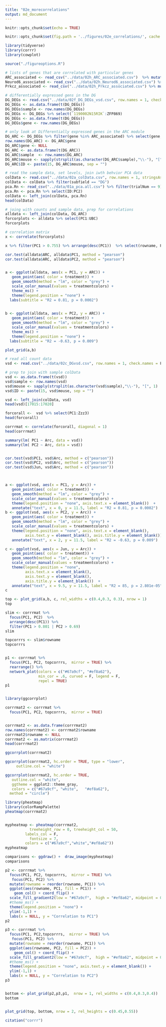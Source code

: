 ```yaml
---
title: "02e_morecorrelations"
output: md_document
---
```


```r
knitr::opts_chunk$set(echo = TRUE)

knitr::opts_chunk$set(fig.path = '../figures/02e_correlations/', cache = T, cache.lazy = FALSE)
```


```r
library(tidyverse)
library(corrr)
library(cowplot)

source("./figureoptions.R")

```


```r

# lists of genes that are correlated with particular genes
ARC_associated <- read_csv("../data/02h_ARC_associated.csv")  %>% mutate_each(funs=toupper)  %>% dplyr::pull(gene) 
Neurod6_associated <- read_csv("../data/02h_Neurod6_associated.csv") %>% mutate_each(funs=toupper)  %>% dplyr::pull(gene) 
Prkcz_associated <- read_csv("../data/02h_Prkcz_associated.csv") %>% mutate_each(funs=toupper)  %>% dplyr::pull(gene) 

# differentially expressed gens in the DG
DG_DEGs <- read.csv("../data/02f_DG_DEGs_vsd.csv", row.names = 1, check.names = F)
DG_DEGs <- as.data.frame(t(DG_DEGs))
DG_DEGs$sample <- row.names(DG_DEGs)
DG_DEGs <- DG_DEGs %>% select(`1190002N15RIK`:ZFP869)
DG_DEGs <- as.data.frame(t(DG_DEGs))
DG_DEGs$gene <- row.names(DG_DEGs)

# only look at Differentially expressed genes in the ARC module
DG_ARC <- DG_DEGs %>% filter(gene %in% ARC_associated) %>% select(gene, everything())
row.names(DG_ARC) <- DG_ARC$gene
DG_ARC$gene <- NULL
DG_ARC <- as.data.frame(t(DG_ARC))
DG_ARC$sample  <- row.names(DG_ARC)
DG_ARC$mouse <- sapply(strsplit(as.character(DG_ARC$sample),"\\-"), "[", 1)
DG_ARC$ID <- paste(15, DG_ARC$mouse, sep = "")

# read the sample data, set levels, join iwth behvior PCA data
colData <- read.csv("../data/02a_colData.csv", row.names = 1, stringsAsFactors = T)
colData <- colData %>% filter(subfield == "DG")
pca.Rn <- read_csv("../data/01a_pca.all.csv") %>% filter(trialNum == 9)
pca.Rn <- pca.Rn %>% select(ID:PC2)
colData <- left_join(colData, pca.Rn)
head(colData)

# joing with counts and sample data, prep for correlations
alldata <- left_join(colData, DG_ARC)
forcorplots <- alldata %>% select(PC1:UBC)
forcorplots

# correlation matrix
x <- correlate(forcorplots)

x %>% filter(PC1 > 0.755) %>% arrange(desc(PC1))  %>% select(rowname, PC1, PC2)
```

```r
cor.test(alldata$ARC, alldata$PC1, method = "pearson")
cor.test(alldata$ARC, alldata$PC2, method = "pearson")


a <- ggplot(alldata, aes(x = PC1, y = ARC)) +
   geom_point(aes( color = treatment)) + 
   geom_smooth(method = "lm", color = "grey") +
   scale_color_manual(values = treatmentcolors) +
   theme_ms() +
   theme(legend.position = "none") +
  labs(subtitle = "R2 = 0.81, p = 0.0002")
  

b <- ggplot(alldata, aes(x = PC2, y = ARC)) +
   geom_point(aes( color = treatment)) + 
   geom_smooth(method = "lm", color = "grey") +
   scale_color_manual(values = treatmentcolors) +
   theme_ms() +
   theme(legend.position = "none") +
  labs(subtitle = "R2 = -0.63, p = 0.009")

plot_grid(a,b)

```


```r
# read all count data
vsd <- read.csv("../data/02c_DGvsd.csv", row.names = 1, check.names = F)

# prep to join with sample colData
vsd <- as.data.frame(t(vsd))
vsd$sample <- row.names(vsd)
vsd$mouse <- sapply(strsplit(as.character(vsd$sample),"\\-"), "[", 1)
vsd$ID <- paste(15, vsd$mouse, sep = "")

vsd <- left_join(colData, vsd)
head(vsd)[17015:17020]

forcorall <-  vsd %>% select(PC1:Zzz3)
head(forcorall)

corrrmat <- correlate(forcorall, diagonal = 1) 
head(corrrmat)
```

```r
summary(lm( PC1 ~ Arc, data = vsd))
summary(lm( PC2 ~ Arc, data = vsd))


cor.test(vsd$PC1, vsd$Arc, method = c("pearson"))
cor.test(vsd$PC2, vsd$Arc, method = c("pearson"))
cor.test(vsd$Jun, vsd$Arc, method = c("pearson"))



a <- ggplot(vsd, aes(x = PC1, y = Arc)) +
   geom_point(aes( color = treatment)) + 
   geom_smooth(method = "lm", color = "grey") +
   scale_color_manual(values = treatmentcolors) +
   theme(legend.position = "none", axis.text.x = element_blank())  +
   annotate("text", x = 0, y = 11.5, label = "R2 = 0.81, p = 0.0002")
b <- ggplot(vsd, aes(x = PC2, y = Arc)) +
   geom_point(aes( color = treatment)) + 
   geom_smooth(method = "lm", color = "grey") +
   scale_color_manual(values = treatmentcolors) +
   theme(legend.position = "none", axis.text.x = element_blank(),
         axis.text.y = element_blank(), axis.title.y = element_blank())  +
   annotate("text", x = 2, y = 11.5, label = "R2 = -0.63, p = 0.009")

c <- ggplot(vsd, aes(x = Jun, y = Arc)) +
   geom_point(aes( color = treatment)) + 
   geom_smooth(method = "lm", color = "grey") +
   scale_color_manual(values = treatmentcolors) +
   theme(legend.position = "none", 
         axis.text.x = element_blank(),
         axis.text.y = element_blank(), 
         axis.title.y = element_blank())  +
   annotate("text", x = 9.5, y = 11.5, label = "R2 = 85, p = 2.801e-05")
c

top <- plot_grid(a,b, c, rel_widths = c(0.4,0.3, 0.3), nrow = 1)
top

slim <- corrrmat %>% 
  focus(PC1, PC2)  %>% 
  arrange(desc(PC1)) %>% 
  filter(PC1 > 0.801 | PC2 > 0.69) 
slim

topcorrrs <- slim$rowname
topcorrrs


p1 <- corrrmat %>% 
  focus(PC1, PC2, topcorrrs,  mirror = TRUE) %>% 
  rearrange() %>% 
  network_plot(colors = c("#67a9cf", "#ef8a62"),
               min_cor = .6, curved = F, legend = F,
               repel = TRUE) 
p1 


library(ggcorrplot)

corrrmat2 <- corrrmat %>% 
  focus(PC1, PC2, topcorrrs,  mirror = TRUE) 


corrrmat2 <- as.data.frame(corrrmat2)
row.names(corrrmat2) <- corrrmat2$rowname
corrrmat2$rowname <- NULL
corrrmat2 <- as.matrix(corrrmat2)
head(corrrmat2)

ggcorrplot(corrrmat2)

ggcorrplot(corrrmat2, hc.order = TRUE, type = "lower",
     outline.col = "white")

ggcorrplot(corrrmat2, hc.order = TRUE,
   outline.col = "white",
   ggtheme = ggplot2::theme_gray,
   colors = c("#67a9cf", "white",   "#ef8a62"),
  method = "circle")

library(pheatmap)
library(colorRampPalette)
pheatmap(corrrmat2)


mypheatmap <- pheatmap(corrrmat2, 
           treeheight_row = 0, treeheight_col = 50,
         labels_col = F,
           fontsize = 7, 
         colors = c("#67a9cf","white","#ef8a62"))  
mypheatmap

comparisons <- ggdraw() +  draw_image(mypheatmap)
comparisons
```







```r

p2 <- corrrmat %>% 
  focus(PC1, PC2, topcorrrs,  mirror = TRUE) %>% 
   focus(PC1, PC2) %>%
  mutate(rowname = reorder(rowname, PC1)) %>%
  ggplot(aes(rowname, PC1, fill = PC1)) +
    geom_col() + coord_flip() +
  scale_fill_gradient2(low = "#67a9cf",  high = "#ef8a62", midpoint = 0) +
  #theme_ms() +
  theme(legend.position = "none") +
  ylim(-1,1) +
  labs(x = NULL, y = "Correlation to PC1")
p2 

p3 <- corrrmat %>% 
  focus(PC1, PC2,topcorrrs,  mirror = TRUE) %>% 
   focus(PC1, PC2) %>%
  mutate(rowname = reorder(rowname, PC1)) %>%
  ggplot(aes(rowname, PC2, fill = PC2)) +
    geom_col() + coord_flip() +
  scale_fill_gradient2(low = "#67a9cf",  high = "#ef8a62", midpoint = 0) +
  #theme_ms() +
  theme(legend.position = "none", axis.text.y = element_blank()) +
  ylim(-1,1) +
  labs(x = NULL, y = "Correlation to PC2")
p3


bottom <- plot_grid(p2,p3,p1,  nrow = 1, rel_widths = c(0.4,0.3,0.4))
bottom


plot_grid(top, bottom, nrow = 2, rel_heights = c(0.45,0.55))

```

```r
citation("corrr")
```

